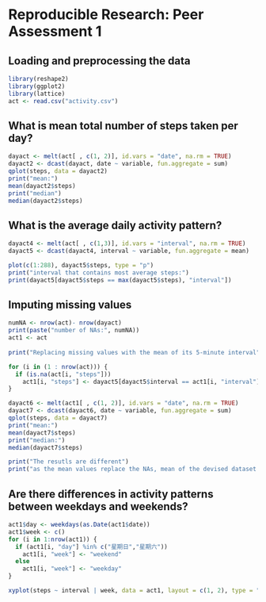 # Reproducible Research: Peer Assessment 1


## Loading and preprocessing the data

```r
library(reshape2)
library(ggplot2)
library(lattice)
act <- read.csv("activity.csv")

```


## What is mean total number of steps taken per day?

```r

dayact <- melt(act[ , c(1, 2)], id.vars = "date", na.rm = TRUE)
dayact2 <- dcast(dayact, date ~ variable, fun.aggregate = sum)
qplot(steps, data = dayact2)
print("mean:")
mean(dayact2$steps)
print("median")
median(dayact2$steps)

```

## What is the average daily activity pattern?
```r

dayact4 <- melt(act[ , c(1,3)], id.vars = "interval", na.rm = TRUE)
dayact5 <- dcast(dayact4, interval ~ variable, fun.aggregate = mean)

plot(c(1:288), dayact5$steps, type = "p")
print("interval that contains most average steps:")
print(dayact5[dayact5$steps == max(dayact5$steps), "interval"])

```


## Imputing missing values
```r
numNA <- nrow(act)- nrow(dayact)
print(paste("number of NAs:", numNA))
act1 <- act
 
print("Replacing missing values with the mean of its 5-minute interval")

for (i in (1 : nrow(act))) {
  if (is.na(act[i, "steps"]))
    act1[i, "steps"] <- dayact5[dayact5$interval == act1[i, "interval"], "steps"]
}

dayact6 <- melt(act1[ , c(1, 2)], id.vars = "date", na.rm = TRUE)
dayact7 <- dcast(dayact6, date ~ variable, fun.aggregate = sum)
qplot(steps, data = dayact7)
print("mean:")
mean(dayact7$steps)
print("median:")
median(dayact7$steps)

print("The resutls are different")
print("as the mean values replace the NAs, mean of the devised dataset stay unchanged, and the median changes from 10765 to 10766")

```


## Are there differences in activity patterns between weekdays and weekends?
```r
act1$day <- weekdays(as.Date(act1$date))
act1$week <- c()
for (i in 1:nrow(act1)) {
  if (act1[i, "day"] %in% c("星期日","星期六"))
    act1[i, "week"] <- "weekend"
  else
    act1[i, "week"] <- "weekday"
}

xyplot(steps ~ interval | week, data = act1, layout = c(1, 2), type = "l")
```

